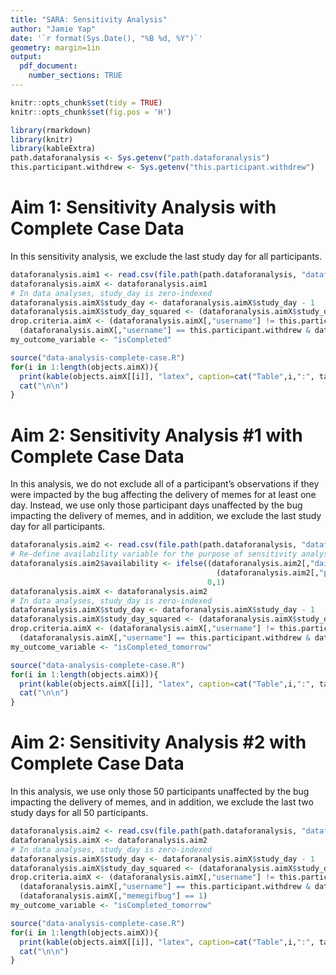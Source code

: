 ```yaml
---
title: "SARA: Sensitivity Analysis"
author: "Jamie Yap"
date: '`r format(Sys.Date(), "%B %d, %Y")`'
geometry: margin=1in
output: 
  pdf_document:
    number_sections: TRUE
---
```


```r
knitr::opts_chunk$set(tidy = TRUE)
knitr::opts_chunk$set(fig.pos = 'H')
```

```r
library(rmarkdown)
library(knitr)
library(kableExtra)
path.dataforanalysis <- Sys.getenv("path.dataforanalysis") 
this.participant.withdrew <- Sys.getenv("this.participant.withdrew")
```

# Aim 1: Sensitivity Analysis with Complete Case Data
In this sensitivity analysis, we exclude the last study day for all participants.

```r
dataforanalysis.aim1 <- read.csv(file.path(path.dataforanalysis, "dataforanalysis.aim1.csv"), header = TRUE)
dataforanalysis.aimX <- dataforanalysis.aim1
# In data analyses, study_day is zero-indexed
dataforanalysis.aimX$study_day <- dataforanalysis.aimX$study_day - 1
dataforanalysis.aimX$study_day_squared <- (dataforanalysis.aimX$study_day)^2
drop.criteria.aimX <- (dataforanalysis.aimX[,"username"] != this.participant.withdrew & dataforanalysis.aimX[,"study_day"] == 28) | 
  (dataforanalysis.aimX[,"username"] == this.participant.withdrew & dataforanalysis.aimX[,"study_day"] == 10)
my_outcome_variable <- "isCompleted"

source("data-analysis-complete-case.R")
for(i in 1:length(objects.aimX)){
  print(kable(objects.aimX[[i]], "latex", caption=cat("Table",i,":", table.labels[i]), booktabs = TRUE) %>% kable_styling(latex_options = c("striped", "HOLD_position")))
  cat("\n\n")
}
```


# Aim 2: Sensitivity Analysis \#1 with Complete Case Data
In this analysis, we do not exclude all of a participant's observations if they were impacted by the bug affecting the delivery of memes for at least one day. Instead, we use only those participant days unaffected by the bug impacting the delivery of memes, and in addition, we exclude the last study day for all participants.

```r
dataforanalysis.aim2 <- read.csv(file.path(path.dataforanalysis, "dataforanalysis.aim2.csv"), header = TRUE)
# Re-define availability variable for the purpose of sensitivity analysis
dataforanalysis.aim2$availability <- ifelse((dataforanalysis.aim2[,"daily_survey_isCompleted"] == 0)|
                                              (dataforanalysis.aim2[,"participantday.memegifbug"] == 1),
                                            0,1)
dataforanalysis.aimX <- dataforanalysis.aim2
# In data analyses, study_day is zero-indexed
dataforanalysis.aimX$study_day <- dataforanalysis.aimX$study_day - 1
dataforanalysis.aimX$study_day_squared <- (dataforanalysis.aimX$study_day)^2
drop.criteria.aimX <- (dataforanalysis.aimX[,"username"] != this.participant.withdrew & dataforanalysis.aimX[,"study_day"] == 28) | 
  (dataforanalysis.aimX[,"username"] == this.participant.withdrew & dataforanalysis.aimX[,"study_day"] == 10)
my_outcome_variable <- "isCompleted_tomorrow"

source("data-analysis-complete-case.R")
for(i in 1:length(objects.aimX)){
  print(kable(objects.aimX[[i]], "latex", caption=cat("Table",i,":", table.labels[i]), booktabs = TRUE) %>% kable_styling(latex_options = c("striped", "HOLD_position")))
  cat("\n\n")
}
```

# Aim 2: Sensitivity Analysis \#2 with Complete Case Data
In this analysis, we use only those 50 participants unaffected by the bug impacting the delivery of memes, and in addition, we exclude the last two study days for all 50 participants.

```r
dataforanalysis.aim2 <- read.csv(file.path(path.dataforanalysis, "dataforanalysis.aim2.csv"), header = TRUE)
dataforanalysis.aimX <- dataforanalysis.aim2
# In data analyses, study_day is zero-indexed
dataforanalysis.aimX$study_day <- dataforanalysis.aimX$study_day - 1
dataforanalysis.aimX$study_day_squared <- (dataforanalysis.aimX$study_day)^2
drop.criteria.aimX <- (dataforanalysis.aimX[,"username"] != this.participant.withdrew & dataforanalysis.aimX[,"study_day"] >= 27) | 
  (dataforanalysis.aimX[,"username"] == this.participant.withdrew & dataforanalysis.aimX[,"study_day"] >= 9) |
  (dataforanalysis.aimX[,"memegifbug"] == 1)
my_outcome_variable <- "isCompleted_tomorrow"

source("data-analysis-complete-case.R")
for(i in 1:length(objects.aimX)){
  print(kable(objects.aimX[[i]], "latex", caption=cat("Table",i,":", table.labels[i]), booktabs = TRUE) %>% kable_styling(latex_options = c("striped", "HOLD_position")))
  cat("\n\n")
}
```

